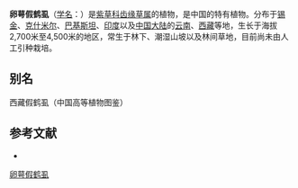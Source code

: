 {{Speciesbox
| name = 卵萼假鹤虱
| status = 
| status_system = 
| image =
| genus = Eritrichium
| species = nucinatum
| authority = (Benth.)
}}

'''卵萼假鹤虱'''（[[学名|学名]]：{{lang|la|''Eritrichium nucinatum''}}）是[[紫草科|紫草科]][[齿缘草属|齿缘草属]]的植物，是中国的特有植物。分布于[[锡金|锡金]]、[[克什米尔|克什米尔]]、[[巴基斯坦|巴基斯坦]]、[[印度|印度]]以及[[中国大陆|中国大陆]]的[[云南|云南]]、[[西藏|西藏]]等地，生长于海拔2,700米至4,500米的地区，常生于林下、潮湿山坡以及林间草地，目前尚未由人工引种栽培。

== 别名 ==
西藏假鹤虱（中国高等植物图鉴）

== 参考文献 ==
<div class="references-small">
* {{cite web| url =http://www.bioinfo.cn/db05/KmzwSpecies.php?action=view&id=30811| title =卵萼假鹤虱| work =《中国高等植物数据库全库》| publisher =中国科学院微生物研究所| author =昆明植物研究所| accessdate =2009-02-26| deadurl =yes| archiveurl =https://web.archive.org/web/20160305071432/http://www.bioinfo.cn/db05/KmzwSpecies.php?action=view&id=30811| archivedate =2016-03-05}}
</div>

[[Category:山琉璃草属|卵萼假鹤虱]]


{{植物小作品}}